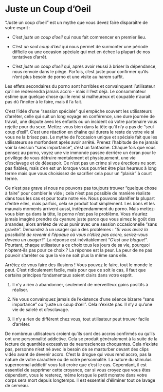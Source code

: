 # Juste un Coup d'Oeil

"Juste un coup d'oeil" est un mythe que vous devez faire disparaître de votre esprit :

- C'est *juste un coup d'oeil* qui nous fait commencer en premier lieu.

- C'est *un seul coup d'œil* qui nous permet de surmonter une période difficile ou une occasion spéciale qui met en échec la plupart de nos tentatives d'arrêt.

- C'est *juste un coup d'oeil* qui, après avoir réussi à briser la dépendance, nous renvoie dans le piège. Parfois, c'est juste pour confirmer qu'ils n'ont plus besoin de porno et une visite au harem suffit.

Les effets secondaires du porno sont horribles et convainquent l'utilisateur qu'il ne redeviendra jamais accro - mais il l'est déjà. Le consommateur estime que quelque chose qui le rend si malheureux et coupable n'aurait pas dû l'inciter à le faire, mais il l'a fait.

C'est l'idée d'une "session spéciale" qui empêche souvent les utilisateurs d'arrêter, celle qui suit un long voyage en conférence, une dure journée de travail, une dispute avec les enfants ou un incident où votre partenaire vous rejette pour du sexe. Mettez-vous bien dans la tête qu'il n'y a pas de "seul coup d'œil". C'est une réaction en chaîne qui durera le reste de votre vie si vous ne la brisez pas. Le mythe de l'occasion unique et spéciale fait que les utilisateurs se morfondent après avoir arrêté. Prenez l'habitude de ne jamais voir la session "sans importance", c'est un fantasme. Chaque fois que vous pensez au porno, voyez une vie immonde passée derrière un écran pour le privilège de vous détruire mentalement et physiquement, une vie d'esclavage et de désespoir. Ce n'est pas un crime si vos érections ne sont pas fiables, mais c'en est un lorsque vous pourriez être plus heureux à long terme mais que vous choisissez de sacrifier cela pour un "plaisir" à court terme.

Ce n'est pas grave si nous ne pouvons pas toujours trouver "quelque chose à faire" pour combler le vide ; cela n'est pas possible de manière réaliste dans tous les cas et pour toute notre vie. Nous pouvons planifier la plupart d'entre elles, mais parfois, cela se produit tout simplement. Les bons et les mauvais moments arrivent aussi, indépendamment du porno. Mais mettez-vous bien ça dans la tête, le porno n'est pas le problème. Vous n'auriez jamais imaginé prendre du cyanure juste parce que vous aimez le goût des amandes, alors arrêtez de vous punir avec une session occasionnelle "sans gravité". Demandez à un usager qui a des problèmes : "*Si vous aviez la possibilité de revenir à l'époque où vous n'étiez pas accro, seriez-vous devenu un usager?*" La réponse est inévitablement "*C'est une blague!*". Pourtant, chaque utilisateur a ce choix tous les jours de sa vie, pourquoi n'optent-ils pas pour ce choix ? La réponse est la peur. La peur de ne pas pouvoir s'arrêter ou que la vie ne soit plus la même sans elle.

Arrêtez de vous faire des illusions ! Vous pouvez le faire, tout le monde le peut. C'est ridiculement facile, mais pour que ce soit le cas, il faut que certains principes fondamentaux soient clairs dans votre esprit.

1.  Il n'y a rien à abandonner, seulement de merveilleux gains positifs à réaliser.

2.  Ne vous convainquez jamais de l'existence d'une séance bizarre "sans importance" ou "juste un coup d'œil". Cela n'existe pas. Il n'y a qu'une vie de saleté et d'esclavage.

3.  Il n'y a rien de différent chez vous, tout utilisateur peut trouver facile d'arrêter.

De nombreux utilisateurs croient qu'ils sont des accros confirmés ou qu'ils ont une personnalité addictive. Cela se produit généralement à la suite de la lecture de quantités excessives de neurosciences choquantes. Cela n'existe pas, personne n'est né avec le besoin de se masturber devant des clips vidéo avant de devenir accro. C'est la drogue qui vous rend accro, pas la nature de votre caractère ou de votre personnalité. La nature du stimulus supernormal addictif vous fait croire que c'est le cas. Cependant, il est essentiel de supprimer cette croyance, car si vous croyez que vous êtes dépendant, vous le resterez, même lorsque le petit monstre dans votre corps sera mort depuis longtemps. Il est essentiel d'éliminer tout ce lavage de cerveau.
